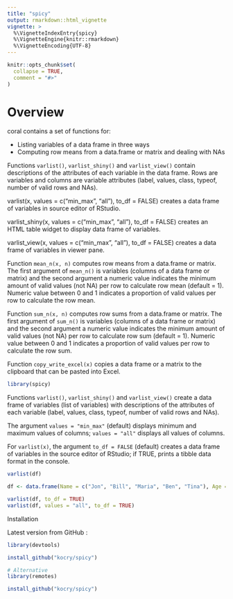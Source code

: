 ---
title: "spicy"
output: rmarkdown::html_vignette
vignette: >
  %\VignetteIndexEntry{spicy}
  %\VignetteEngine{knitr::rmarkdown}
  %\VignetteEncoding{UTF-8}
---

```{r, include = FALSE}
knitr::opts_chunk$set(
  collapse = TRUE,
  comment = "#>"
)
```


# Overview

coral contains a set of functions for:

- Listing variables of a data frame in three ways  
- Computing row means from a data.frame or matrix and dealing with NAs  

Functions `varlist()`, `varlist_shiny()` and `varlist_view()` contain descriptions of the attributes of each variable in the data frame. Rows are variables and columns are variable attributes (label, values, class, typeof, number of valid rows and NAs).

varlist(x, values = c("min_max", "all"), to_df = FALSE) creates a data frame of variables in source editor of RStudio.  

varlist_shiny(x, values = c("min_max", "all"), to_df = FALSE) creates an HTML table widget to display data frame of variables.

varlist_view(x, values = c("min_max", "all"), to_df = FALSE) creates a data frame of variables in viewer pane.

Function `mean_n(x, n)` computes row means from a data.frame or matrix. The first argument of `mean_n()` is variables (columns of a data frame or matrix) and the second argument a numeric value indicates the minimum amount of valid values (not NA) per row to calculate row mean (default = 1). Numeric value between 0 and 1 indicates a proportion of valid values per row to calculate the row mean.

Function `sum_n(x, n)` computes row sums from a data.frame or matrix. The first argument of `sum_n()` is variables (columns of a data frame or matrix) and the second argument a numeric value indicates the minimum amount of valid values (not NA) per row to calculate row sum (default = 1). Numeric value between 0 and 1 indicates a proportion of valid values per row to calculate the row sum.

Function `copy_write_excel(x)` copies a data frame or a matrix to the clipboard that can be pasted into Excel. 


```{r setup}
library(spicy)
```

Functions `varlist()`, `varlist_shiny()` and `varlist_view()` create a data frame of variables (list of variables) with descriptions of the attributes of each variable (label, values, class, typeof, number of valid rows and NAs).  

The argument `values = "min_max"` (default) displays minimum and maximum values of columns; `values = "all"` displays all values of columns.  

For `varlist(x)`, the argument `to_df = FALSE` (default) creates a data frame of variables in the source editor of RStudio; if TRUE, prints a tibble data format in the console.

```{r, eval = FALSE}
varlist(df)

```

```{r, eval = F}
df <- data.frame(Name = c("Jon", "Bill", "Maria", "Ben", "Tina"), Age = c(23, 41, 32, 58, 26))

varlist(df, to_df = TRUE)
varlist(df, values = "all", to_df = TRUE)
```

  
Installation

Latest version from GitHub :

```{r, eval = F}
library(devtools)

install_github("kocry/spicy")

# Alternative
library(remotes)

install_github("kocry/spicy")
```

